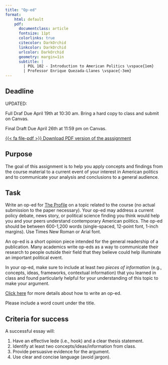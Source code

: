 ```yaml
---
title: "Op-ed"
format:
    html: default
    pdf: 
      documentclass: article
      fontsize: 11pt
      colorlinks: true
      citecolor: DarkOrchid
      linkcolor: DarkOrchid
      urlcolor: DarkOrchid
      geometry: margin=1in
      subtitle: | 
        | POL 102 - Introduction to American Politics \vspace{1em}
        | Professor Enrique Quezada-Llanes \vspace{-3em}
---
```


:::{.callout-important}

## Deadline

UPDATED:

Full Draf Due April 19th at 10:30 am. Bring a hard copy to class and submit on Canvas.

Final Draft Due April 26th at 11:59 pm on Canvas.

:::


::: {.content-visible when-format="html"}
[<span class="btn btn-danger">{{< fa file-pdf >}} Download PDF version of the asssignment</span></p>](op-ed.pdf)
:::


## Purpose

The goal of this assignment is to help you apply concepts and findings from the course material to a current event of your interest in American politics and to communicate your analysis and conclusions to a general audience.


## Task

Write an op-ed for [The Profile](https://ascprofile.com/) on a topic related to the course (no actual submission to the paper necessary). Your op-ed may address a current policy debate, news story, or political science finding you think would help you and your peers understand contemporary American politics. The op-ed should be between 600-1,200 words (single-spaced, 12-point font, 1-inch margins). Use Times New Roman or Arial font.

An op-ed is a short opinion piece intended for the general readership of a publication. Many academics write op-eds as a way to communicate their research to people outside their field that they believe could help illuminate an important political event.

In your op-ed, make sure to include at least *two pieces of information* (e.g., concepts, ideas, frameworks, contextual information) that you learned in class and found particularly helpful for your understanding of this topic to make your argument.

[Click here](../resource/op-ed.qmd) for more details about how to write an op-ed.

Please include a word count under the title.


## Criteria for success

A successful essay will:

1. Have an effective lede (i.e., hook) and a clear thesis statement.
2. Identify at least two concepts/ideas/information from class.
3. Provide persuasive evidence for the argument.
4. Use clear and concise language (avoid jargon).


